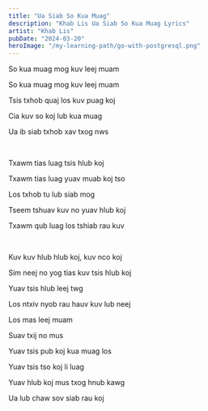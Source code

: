 ```yaml
---
title: "Ua Siab So Kua Muag"
description: "Khab Lis Ua Siab So Kua Muag Lyrics"
artist: "Khab Lis"
pubDate: "2024-03-20"
heroImage: "/my-learning-path/go-with-postgresql.png"
---
```


So kua muag mog kuv leej muam

So kua muag mog kuv leej muam

Tsis txhob quaj los kuv puag koj

Cia kuv so koj lub kua muag

Ua ib siab txhob xav txog nws

<br />

Txawm tias luag tsis hlub koj

Txawm tias luag yuav muab koj tso

Los txhob tu lub siab mog

Tseem tshuav kuv no yuav hlub koj

Txawm qub luag los tshiab rau kuv

<br />

Kuv kuv hlub hlub koj, kuv nco koj

Sim neej no yog tias kuv tsis hlub koj

Yuav tsis hlub leej twg

Los ntxiv nyob rau hauv kuv lub neej

Los mas leej muam

Suav txij no mus

Yuav tsis pub koj kua muag los

Yuav tsis tso koj li luag

Yuav hlub koj mus txog hnub kawg

Ua lub chaw sov siab rau koj
